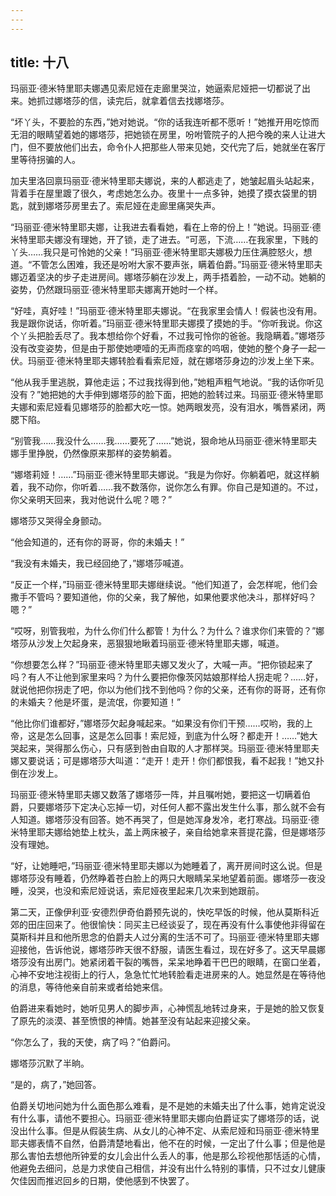 ```yaml
---
---
---
```

title: 十八
---




玛丽亚·德米特里耶夫娜遇见索尼娅在走廊里哭泣，她逼索尼娅把一切都说了出来。她抓过娜塔莎的信，读完后，就拿着信去找娜塔莎。

“坏丫头，不要脸的东西，”她对她说。“你的话我连听都不愿听！”她推开用吃惊而无泪的眼睛望着她的娜塔莎，把她锁在房里，吩咐管院子的人把今晚的来人让进大门，但不要放他们出去，命令仆人把那些人带来见她，交代完了后，她就坐在客厅里等待拐骗的人。

加夫里洛回禀玛丽亚·德米特里耶夫娜说，来的人都逃走了，她皱起眉头站起来，背着手在屋里踱了很久，考虑她怎么办。夜里十一点多钟，她摸了摸衣袋里的钥匙，就到娜塔莎房里去了。索尼娅在走廊里痛哭失声。

“玛丽亚·德米特里耶夫娜，让我进去看看她，看在上帝的份上！”她说。玛丽亚·德米特里耶夫娜没有理她，开了锁，走了进去。“可恶，下流……在我家里，下贱的丫头……我只是可怜她的父亲！”玛丽亚·德米特里耶夫娜极力压住满腔怒火，想道。“不管怎么困难，我还是吩咐大家不要声张，瞒着伯爵。”玛丽亚·德米特里耶夫娜迈着坚决的步子走进房间。娜塔莎躺在沙发上，两手捂着脸，一动不动。她躺的姿势，仍然跟玛丽亚·德米特里耶夫娜离开她时一个样。

“好哇，真好哇！”玛丽亚·德米特里耶夫娜说。“在我家里会情人！假装也没有用。我是跟你说话，你听着。”玛丽亚·德米特里耶夫娜摸了摸她的手。“你听我说。你这个丫头把脸丢尽了。我本想给你个好看，不过我可怜你的爸爸。我隐瞒着。”娜塔莎没有改变姿势，但是由于那使她哽噎的无声而痉挛的呜咽，使她的整个身子一起一伏。玛丽亚·德米特里耶夫娜转脸看看索尼娅，就在娜塔莎身边的沙发上坐下来。

“他从我手里逃脱，算他走运；不过我找得到他，”她粗声粗气地说。“我的话你听见没有？”她把她的大手伸到娜塔莎的脸下面，把她的脸转过来。玛丽亚·德米特里耶夫娜和索尼娅看见娜塔莎的脸都大吃一惊。她两眼发亮，没有泪水，嘴唇紧闭，两腮下陷。

“别管我……我没什么……我……要死了……”她说，狠命地从玛丽亚·德米特里耶夫娜手里挣脱，仍然像原来那样的姿势躺着。

“娜塔莉娅！……”玛丽亚·德米特里耶夫娜说。“我是为你好。你躺着吧，就这样躺着，我不动你，你听着……我不数落你，说你怎么有罪。你自己是知道的。不过，你父亲明天回来，我对他说什么呢？嗯？”

娜塔莎又哭得全身颤动。

“他会知道的，还有你的哥哥，你的未婚夫！”

“我没有未婚夫，我已经回绝了，”娜塔莎喊道。

“反正一个样，”玛丽亚·德米特里耶夫娜继续说。“他们知道了，会怎样呢，他们会撒手不管吗？要知道他，你的父亲，我了解他，如果他要求他决斗，那样好吗？嗯？”

“哎呀，别管我啦，为什么你们什么都管！为什么？为什么？谁求你们来管的？”娜塔莎从沙发上欠起身来，恶狠狠地瞅着玛丽亚·德米特里耶夫娜，喊道。

“你想要怎么样？”玛丽亚·德米特里耶夫娜又发火了，大喊一声。“把你锁起来了吗？有人不让他到家里来吗？为什么要把你像茨冈姑娘那样给人拐走呢？……好，就说他把你拐走了吧，你以为他们找不到他吗？你的父亲，还有你的哥哥，还有你的未婚夫？他是坏蛋，是流氓，你要知道！”

“他比你们谁都好，”娜塔莎欠起身喊起来。“如果没有你们干预……哎哟，我的上帝，这是怎么回事，这是怎么回事！索尼娅，到底为什么呀？都走开！……”她大哭起来，哭得那么伤心，只有感到咎由自取的人才那样哭。玛丽亚·德米特里耶夫娜又要说话；可是娜塔莎大叫道：“走开！走开！你们都恨我，看不起我！”她又扑倒在沙发上。

玛丽亚·德米特里耶夫娜又数落了娜塔莎一阵，并且嘱咐她，要把这一切瞒着伯爵，只要娜塔莎下定决心忘掉一切，对任何人都不露出发生什么事，那么就不会有人知道。娜塔莎没有回答。她不再哭了，但是她浑身发冷，老打寒战。玛丽亚·德米特里耶夫娜给她垫上枕头，盖上两床被子，亲自给她拿来菩提花露，但是娜塔莎没有理她。

“好，让她睡吧，”玛丽亚·德米特里耶夫娜以为她睡着了，离开房间时这么说。但是娜塔莎没有睡着，仍然睁着苍白脸上的两只大眼睛呆呆地望着前面。娜塔莎一夜没睡，没哭，也没和索尼娅说话，索尼娅夜里起来几次来到她跟前。

第二天，正像伊利亚·安德烈伊奇伯爵预先说的，快吃早饭的时候，他从莫斯科近郊的田庄回来了。他很愉快：同买主已经谈妥了，现在再没有什么事使他非得留在莫斯科并且和他所思念的伯爵夫人过分离的生活不可了。玛丽亚·德米特里耶夫娜迎接他，告诉他说，娜塔莎昨天很不舒服，请医生看过，现在好多了。这天早晨娜塔莎没有出房门。她紧闭着干裂的嘴唇，呆呆地睁着干巴巴的眼睛，在窗口坐着，心神不安地注视街上的行人，急急忙忙地转脸看走进房来的人。她显然是在等待他的消息，等待他亲自前来或者给她来信。

伯爵进来看她时，她听见男人的脚步声，心神慌乱地转过身来，于是她的脸又恢复了原先的淡漠、甚至愤恨的神情。她甚至没有站起来迎接父亲。

“你怎么了，我的天使，病了吗？”伯爵问。

娜塔莎沉默了半晌。

“是的，病了，”她回答。

伯爵关切地问她为什么面色那么难看，是不是她的未婚夫出了什么事，她肯定说没有什么事，请他不要担心。玛丽亚·德米特里耶夫娜向伯爵证实了娜塔莎的话，说没出什么事。但是从假装生病、从女儿的心神不定、从索尼娅和玛丽亚·德米特里耶夫娜表情不自然，伯爵清楚地看出，他不在的时候，一定出了什么事；但是他是那么害怕去想他所钟爱的女儿会出什么丢人的事，他是那么珍视他那恬适的心情，他避免去细问，总是力求使自己相信，并没有出什么特别的事情，只不过女儿健康欠佳因而推迟回乡的日期，使他感到不快罢了。